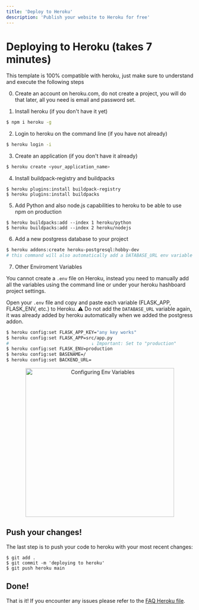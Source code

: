 ```yaml
---
title: 'Deploy to Heroku'
description: 'Publish your website to Heroku for free'
---
```


# Deploying to Heroku (takes 7 minutes)

This template is 100% compatible with heroku, just make sure to understand and execute the following steps

0. Create an account on heroku.com, do not create a project, you will do that later, all you need is email and password set.

1. Install heroku (if you don't have it yet)
```sh
$ npm i heroku -g
```

2. Login to heroku on the command line (if you have not already)
```sh
$ heroku login -i
```

3. Create an application (if you don't have it already)
```sh
$ heroku create <your_application_name>
```

4. Install buildpack-registry and buildpacks
```
$ heroku plugins:install buildpack-registry
$ heroku plugins:install buildpacks 
```

5. Add Python and also node.js capabilities to heroku to be able to use npm on production
```
$ heroku buildpacks:add --index 1 heroku/python
$ heroku buildpacks:add --index 2 heroku/nodejs
```

6. Add a new postgress database to your project
```bash
$ heroku addons:create heroku-postgresql:hobby-dev
# this command will also automatically add a DATABASE_URL env variable with the Postgress database url
```

7. Other Enviroment Variables

You cannot create a `.env` file on Heroku, instead you need to manually add all the variables using the command line or under your heroku hashboard project settings.

Open your `.env` file and copy and paste each variable (FLASK_APP, FLASK_ENV, etc.) to Heroku. ⚠️ Do not add the `DATABASE_URL` variable again, it was already added by heroku automatically when we added the postgress addon.

```bash
$ heroku config:set FLASK_APP_KEY="any key works"
$ heroku config:set FLASK_APP=src/app.py
#                               ↓ Important: Set to "production"
$ heroku config:set FLASK_ENV=production 
$ heroku config:set BASENAME=/
$ heroku config:set BACKEND_URL=
```

<p align="center">
<img width="400px" alt="Configuring Env Variables" src="https://github.com/4GeeksAcademy/flask-rest-hello/blob/master/docs/assets/env_variables.gif?raw=true" />
</p>

## Push your changes!

The last step is to push your code to heroku with your most recent changes:

```
$ git add .
$ git commit -m 'deploying to heroku'
$ git push heroku main
```

## Done!

That is it! If you encounter any issues please refer to the [FAQ Heroku file](./FAQ_HEROKU.md).
